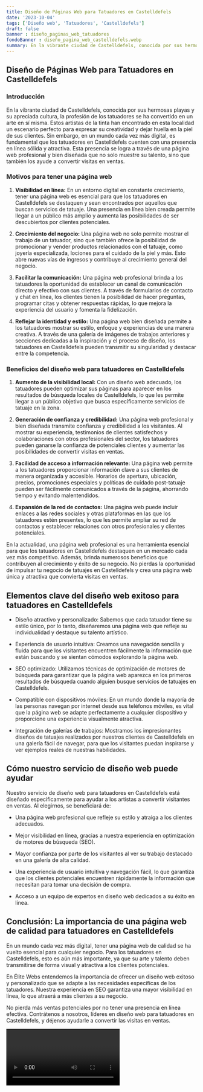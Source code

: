 ```yaml
---
title: Diseño de Páginas Web para Tatuadores en Castelldefels
date: '2023-10-04'
tags: ['Diseño web', 'Tatuadores', 'Castelldefels']
draft: false
banner : diseño_paginas_web_tatuadores
fondoBanner : diseño_pagina_web_castelldefels.webp
summary: En la vibrante ciudad de Castelldefels, conocida por sus hermosas playas y su apreciada cultura, la profesión de los tatuadores se ha convertido en un arte en sí misma. Estos artistas de la tinta han encontrado en esta localidad un escenario perfecto para expresar su creatividad y dejar huella en la piel de sus clientes. Sin embargo, en un mundo cada vez más digital, es fundamental que los tatuadores en Castelldefels cuenten con una presencia en línea sólida y atractiva. Esta presencia se logra a través de una página web profesional y bien diseñada que no solo muestre su talento, sino que también los ayude a convertir visitas en ventas.
---
```


## Diseño de Páginas Web para Tatuadores en Castelldefels

### Introducción

En la vibrante ciudad de Castelldefels, conocida por sus hermosas playas y su apreciada cultura, la profesión de los tatuadores se ha convertido en un arte en sí misma. Estos artistas de la tinta han encontrado en esta localidad un escenario perfecto para expresar su creatividad y dejar huella en la piel de sus clientes. Sin embargo, en un mundo cada vez más digital, es fundamental que los tatuadores en Castelldefels cuenten con una presencia en línea sólida y atractiva. Esta presencia se logra a través de una página web profesional y bien diseñada que no solo muestre su talento, sino que también los ayude a convertir visitas en ventas.

### Motivos para tener una página web

1. **Visibilidad en línea:** En un entorno digital en constante crecimiento, tener una página web es esencial para que los tatuadores en Castelldefels se destaquen y sean encontrados por aquellos que buscan servicios de tatuaje. Una presencia en línea bien creada permite llegar a un público más amplio y aumenta las posibilidades de ser descubiertos por clientes potenciales.

2. **Crecimiento del negocio:** Una página web no solo permite mostrar el trabajo de un tatuador, sino que también ofrece la posibilidad de promocionar y vender productos relacionados con el tatuaje, como joyería especializada, lociones para el cuidado de la piel y más. Esto abre nuevas vías de ingresos y contribuye al crecimiento general del negocio.

3. **Facilitar la comunicación:** Una página web profesional brinda a los tatuadores la oportunidad de establecer un canal de comunicación directo y efectivo con sus clientes. A través de formularios de contacto y chat en línea, los clientes tienen la posibilidad de hacer preguntas, programar citas y obtener respuestas rápidas, lo que mejora la experiencia del usuario y fomenta la fidelización.

4. **Reflejar la identidad y estilo:** Una página web bien diseñada permite a los tatuadores mostrar su estilo, enfoque y experiencias de una manera creativa. A través de una galería de imágenes de trabajos anteriores y secciones dedicadas a la inspiración y el proceso de diseño, los tatuadores en Castelldefels pueden transmitir su singularidad y destacar entre la competencia.

### Beneficios del diseño web para tatuadores en Castelldefels

1. **Aumento de la visibilidad local:** Con un diseño web adecuado, los tatuadores pueden optimizar sus páginas para aparecer en los resultados de búsqueda locales de Castelldefels, lo que les permite llegar a un público objetivo que busca específicamente servicios de tatuaje en la zona.

2. **Generación de confianza y credibilidad:** Una página web profesional y bien diseñada transmite confianza y credibilidad a los visitantes. Al mostrar su experiencia, testimonios de clientes satisfechos y colaboraciones con otros profesionales del sector, los tatuadores pueden ganarse la confianza de potenciales clientes y aumentar las posibilidades de convertir visitas en ventas.

3. **Facilidad de acceso a información relevante:** Una página web permite a los tatuadores proporcionar información clave a sus clientes de manera organizada y accesible. Horarios de apertura, ubicación, precios, promociones especiales y políticas de cuidado post-tatuaje pueden ser fácilmente comunicados a través de la página, ahorrando tiempo y evitando malentendidos.

4. **Expansión de la red de contactos:** Una página web puede incluir enlaces a las redes sociales y otras plataformas en las que los tatuadores estén presentes, lo que les permite ampliar su red de contactos y establecer relaciones con otros profesionales y clientes potenciales.

En la actualidad, una página web profesional es una herramienta esencial para que los tatuadores en Castelldefels destaquen en un mercado cada vez más competitivo. Además, brinda numerosos beneficios que contribuyen al crecimiento y éxito de su negocio. No pierdas la oportunidad de impulsar tu negocio de tatuajes en Castelldefels y crea una página web única y atractiva que convierta visitas en ventas.

<GifSeo />

<Cta />

## Elementos clave del diseño web exitoso para tatuadores en Castelldefels

- Diseño atractivo y personalizado: Sabemos que cada tatuador tiene su estilo único, por lo tanto, diseñaremos una página web que refleje su individualidad y destaque su talento artístico.

- Experiencia de usuario intuitiva: Creamos una navegación sencilla y fluida para que los visitantes encuentren fácilmente la información que están buscando y se sientan cómodos explorando la página web.

- SEO optimizado: Utilizamos técnicas de optimización de motores de búsqueda para garantizar que la página web aparezca en los primeros resultados de búsqueda cuando alguien busque servicios de tatuajes en Castelldefels.

- Compatible con dispositivos móviles: En un mundo donde la mayoría de las personas navegan por internet desde sus teléfonos móviles, es vital que la página web se adapte perfectamente a cualquier dispositivo y proporcione una experiencia visualmente atractiva.

- Integración de galerías de trabajos: Mostramos los impresionantes diseños de tatuajes realizados por nuestros clientes de Castelldefels en una galería fácil de navegar, para que los visitantes puedan inspirarse y ver ejemplos reales de nuestras habilidades.

## Cómo nuestro servicio de diseño web puede ayudar

Nuestro servicio de diseño web para tatuadores en Castelldefels está diseñado específicamente para ayudar a los artistas a convertir visitantes en ventas. Al elegirnos, se beneficiará de:

- Una página web profesional que refleje su estilo y atraiga a los clientes adecuados.

- Mejor visibilidad en línea, gracias a nuestra experiencia en optimización de motores de búsqueda (SEO).

- Mayor confianza por parte de los visitantes al ver su trabajo destacado en una galería de alta calidad.

- Una experiencia de usuario intuitiva y navegación fácil, lo que garantiza que los clientes potenciales encuentren rápidamente la información que necesitan para tomar una decisión de compra.

- Acceso a un equipo de expertos en diseño web dedicados a su éxito en línea.

## Conclusión: La importancia de una página web de calidad para tatuadores en Castelldefels

En un mundo cada vez más digital, tener una página web de calidad se ha vuelto esencial para cualquier negocio. Para los tatuadores en Castelldefels, esto es aún más importante, ya que su arte y talento deben transmitirse de forma visual y atractiva a los clientes potenciales.

En Élite Webs entendemos la importancia de ofrecer un diseño web exitoso y personalizado que se adapte a las necesidades específicas de los tatuadores. Nuestra experiencia en SEO garantiza una mayor visibilidad en línea, lo que atraerá a más clientes a su negocio.

No pierda más ventas potenciales por no tener una presencia en línea efectiva. Contrátenos a nosotros, líderes en diseño web para tatuadores en Castelldefels, y déjenos ayudarle a convertir las visitas en ventas.

<Video />

<CtaBot job='Tatuadores' city='Castelldefels'/>

<Gmaps query='Castelldefels+españa+maps' />